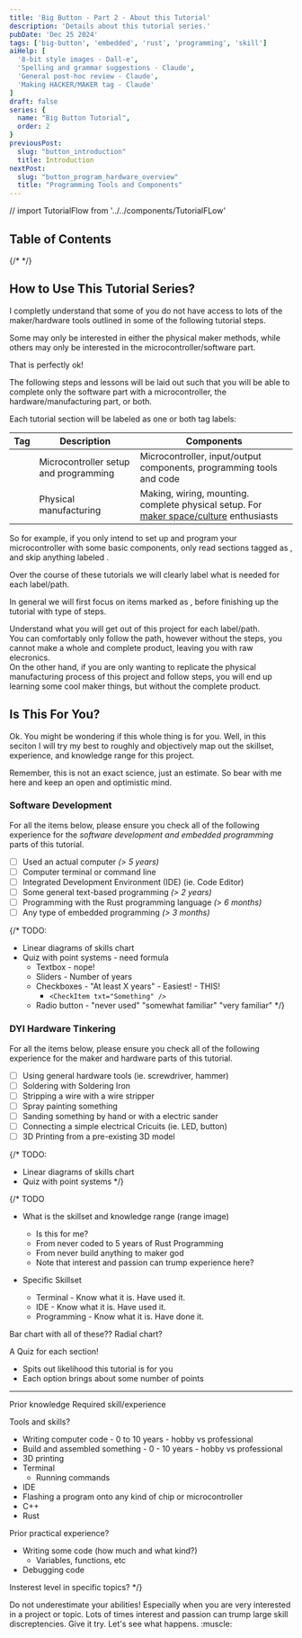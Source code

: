 ```yaml
---
title: 'Big Button - Part 2 - About this Tutorial'
description: 'Details about this tutorial series.'
pubDate: 'Dec 25 2024'
tags: ['big-button', 'embedded', 'rust', 'programming', 'skill']
aiHelp: [
  '8-bit style images - Dall-e',
  'Spelling and grammar suggestions - Claude',
  'General post-hoc review - Claude',
  'Making HACKER/MAKER tag - Claude'
]
draft: false
series: {
  name: "Big Button Tutorial",
  order: 2
}
previousPost:
  slug: "button_introduction"
  title: Introduction
nextPost: 
  slug: "button_program_hardware_overview"
  title: "Programming Tools and Components"
---
```

// import TutorialFlow from '../../components/TutorialFLow'

## Table of Contents


{/* 
<TutorialFlow nodeId="1" client:load />
*/}

## How to Use This Tutorial Series?

I completly understand that some of you do not have access to
lots of the maker/hardware tools outlined in some of the following
tutorial steps.

Some may only be interested in either the physical maker methods, while
others may only be interested in the microcontroller/software part.

That is perfectly ok!

The following steps and lessons will be laid out
such that you will be able to complete only the software part with
a microcontroller, the hardware/manufacturing part, or both.

Each tutorial section will be labeled as one or both tag labels:

| Tag | Description | Components |
|-------|-------------|------------|
| <Tag color="green" txt="💻 HACKER" /> | Microcontroller setup and programming | Microcontroller, input/output components, programming tools and code |
| <Tag color="blue" txt="⚒️  MAKER" /> | Physical manufacturing | Making, wiring, mounting. complete physical setup. For [maker space/culture](https://en.wikipedia.org/wiki/Maker_culture) enthusiasts |

So for example, if you only intend to set up and program your
microcontroller with some basic components, only read sections tagged as <Tag color="green" txt="💻 HACKER" />,
and skip anything labeled <Tag color="blue" txt="⚒️  MAKER" />.

Over the course of these tutorials we will clearly label what is
needed for each label/path.

In general we will first focus on items marked as <Tag color="green" txt="💻 HACKER" />,
before finishing up the tutorial with <Tag color="blue" txt="⚒️  MAKER" /> type of
steps.

<Aside variant="note">
  Understand what you will get out of this project for each label/path.
  <br/>
  You can comfortably only follow the <Tag color="green" txt="💻 HACKER" /> path, however without
  the <Tag color="blue" txt="⚒️  MAKER" /> steps, you cannot make a whole and complete product,
  leaving you with raw elecronics.
  <br/>
  On the other hand, if you are only wanting to replicate the physical manufacturing
  process of this project and follow <Tag color="blue" txt="⚒️  MAKER" /> steps, you will
  end up learning some cool maker things, but without the complete product.
</Aside>


## Is This For You?

Ok. You might be wondering if this whole thing is for you. 
Well, in this seciton I will try my best to roughly and objectively
map out the skillset, experience, and knowledge range for 
this project.

Remember, this is not an exact science, just an estimate.
So bear with me here and keep an open and optimistic mind.

### Software Development <Tag color="green" txt="💻 HACKER" />

For all the items below, please ensure you check all of the following
experience for the *software development and embedded programming* parts
of this tutorial.

  - [ ] Used an actual computer *(> 5 years)*
  - [ ] Computer terminal or command line
  - [ ] Integrated Development Environment (IDE) (ie. Code Editor)
  - [ ] Some general text-based programming *(> 2 years)*
  - [ ] Programming with the Rust programming language *(> 6 months)*
  - [ ] Any type of embedded programming *(> 3 months)*

{/*
TODO:
- Linear diagrams of skills chart
- Quiz with point systems - need formula
  - Textbox - nope!
  - Sliders - Number of years
  - Checkboxes - "At least X years" - Easiest! - THIS!
    - `<CheckItem txt="Something" />`
  - Radio button - "never used" "somewhat familiar" "very familiar"
*/}

### DYI Hardware Tinkering <Tag color="blue" txt="⚒️  MAKER" />

For all the items below, please ensure you check all of the following
experience for the maker and hardware parts of this tutorial.

- [ ] Using general hardware tools (ie. screwdriver, hammer)
- [ ] Soldering with Soldering Iron
- [ ] Stripping a wire with a wire stripper
- [ ] Spray painting something
- [ ] Sanding something by hand or with a electric sander
- [ ] Connecting a simple electrical Cricuits (ie. LED, button)
- [ ] 3D Printing from a pre-existing 3D model

{/*
TODO:
- Linear diagrams of skills chart
- Quiz with point systems
*/}

{/*
TODO

- What is the skillset and knowledge range (range image)
  - Is this for me?
  - From never coded to 5 years of Rust Programming
  - From never build anything to maker god
  - Note that interest and passion can trump experience here?

- Specific Skillset
  - Terminal - Know what it is. Have used it.
  - IDE - Know what it is. Have used it.
  - Programming - Know what it is. Have done it.

Bar chart with all of these??
Radial chart?

A Quiz for each section!
  - Spits out likelihood this tutorial is for you
  - Each option brings about some number of points

------------------------------

Prior knowledge
Required skill/experience

Tools and skills?
  - Writing computer code - 0 to 10 years - hobby vs professional
  - Build and assembled something - 0 - 10 years - hobby vs professional
  - 3D printing
  - Terminal
    - Running commands
  - IDE
  - Flashing a program onto any kind of chip or microcontroller
  - C++
  - Rust

Prior practical experience?
  - Writing some code (how much and what kind?)
    - Variables, functions, etc
  - Debugging code

Insterest level in specific topics?
*/}

<Aside variant="tip">
  Do not underestimate your abilities! Especially when you are very interested
  in a project or topic. Lots of times interest and passion can trump
  large skill discreptencies. Give it try. Let's see what happens. :muscle:


  <Figure
    src={muscle} 
    url="https://www.youtube.com/watch?v=btPJPFnesV4"
    caption="This mouse is probably going to try this tutorial ..."
  />
</Aside>


